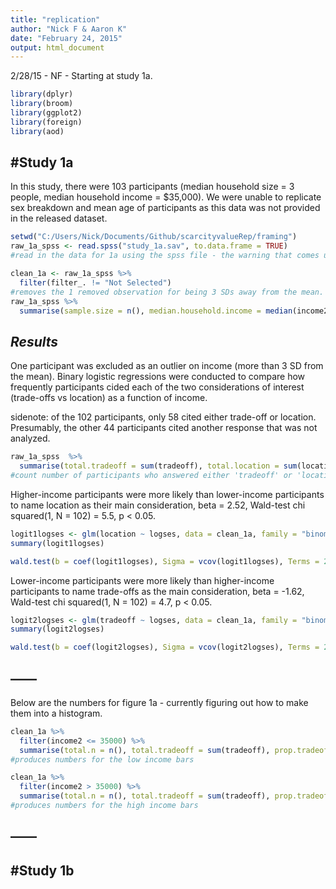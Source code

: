 ```yaml
---
title: "replication"
author: "Nick F & Aaron K"
date: "February 24, 2015"
output: html_document
---
```


2/28/15 - NF - Starting at study 1a.


```r
library(dplyr)
library(broom)
library(ggplot2)
library(foreign)
library(aod)

```

#Study 1a
-----
In this study, there were 103 participants (median household size = 3 people, median household income = $35,000).  We were unable to replicate sex breakdown and mean age of participants as this data was not provided in the released dataset.

```r
setwd("C:/Users/Nick/Documents/Github/scarcityvalueRep/framing")
raw_1a_spss <- read.spss("study_1a.sav", to.data.frame = TRUE)
#read in the data for 1a using the spss file - the warning that comes up is okay - the data imports cleanly.

clean_1a <- raw_1a_spss %>%
  filter(filter_. != "Not Selected")
#removes the 1 removed observation for being 3 SDs away from the mean.
raw_1a_spss %>%
  summarise(sample.size = n(), median.household.income = median(income2), median.household.size = median(house))
```

***Results***
-----
One participant was excluded as an outlier on income (more than 3 SD from the mean).  Binary logistic regressions were conducted to compare how frequently participants cided each of the two considerations of interest (trade-offs vs location) as a function of income.


sidenote: of the 102 participants, only 58 cited either trade-off or location.  Presumably, the other 44 participants cited another response that was not analyzed.



```r
raw_1a_spss  %>%
  summarise(total.tradeoff = sum(tradeoff), total.location = sum(location))
#count number of participants who answered either 'tradeoff' or 'location' for the 1a prompt.
```

Higher-income participants were more likely than lower-income participants to name location as their main consideration, beta = 2.52, Wald-test chi squared(1, N = 102) = 5.5, p < 0.05.

```r

logit1logses <- glm(location ~ logses, data = clean_1a, family = "binomial")
summary(logit1logses)

wald.test(b = coef(logit1logses), Sigma = vcov(logit1logses), Terms = 2)

```

Lower-income participants were more likely than higher-income participants to name trade-offs as the main consideration, beta = -1.62, Wald-test chi squared(1, N = 102) = 4.7, p < 0.05.

```r
logit2logses <- glm(tradeoff ~ logses, data = clean_1a, family = "binomial")
summary(logit2logses)

wald.test(b = coef(logit2logses), Sigma = vcov(logit2logses), Terms = 2)
```
------
------
Below are the numbers for figure 1a - currently figuring out how to make them into a histogram.
```r
clean_1a %>%
  filter(income2 <= 35000) %>%
  summarise(total.n = n(), total.tradeoff = sum(tradeoff), prop.tradeoff = sum(tradeoff)/n(), total.location = sum(location), prop.location = sum(location)/n())
#produces numbers for the low income bars

clean_1a %>%
  filter(income2 > 35000) %>%
  summarise(total.n = n(), total.tradeoff = sum(tradeoff), prop.tradeoff = sum(tradeoff)/n(), total.location = sum(location), prop.location = sum(location)/n())
#produces numbers for the high income bars

```
------
------
#Study 1b
-----
